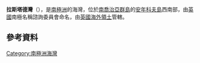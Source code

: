{{coord|54|30|S|37|5|W|display=title}}

'''拉斯塔德灣'''（{{lang-en|Rustad Bay}}），是[[南極洲|南極洲]]的海灣，位於[[南喬治亞群島|南喬治亞群島]]的[[安年科夫島|安年科夫島]]西南部，由[[英國|英國]]南極名稱諮詢委員會命名，由[[英國海外領土|英國海外領土]]管轄。

==參考資料==
{{usgs-gazetteer}}

{{Antarctica-geo-stub}}
[[Category:南極洲海灣|Category:南極洲海灣]]
